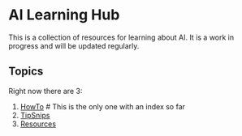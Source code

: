 # AI Learning Hub

This is a collection of resources for learning about AI. It is a work in progress and will be updated regularly.

## Topics

Right now there are 3:

1. [HowTo](./howto/index.mdx)	# This is the only one with an index so far
2. [TipSnips](./tipsnips/index.mdx)
3. [Resources](./resources/index.mdx)
